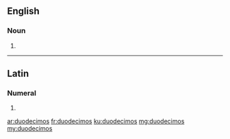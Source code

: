 ==English==

===Noun===
{{head|en}}

# {{plural of|duodecimo}}

----

==Latin==

===Numeral===
{{la-num-form|duodecimōs}}

# {{inflection of|duodecimus||acc|m|p|lang=la}}

[[ar:duodecimos]]
[[fr:duodecimos]]
[[ku:duodecimos]]
[[mg:duodecimos]]
[[my:duodecimos]]